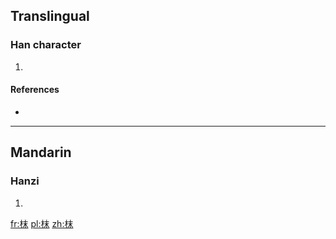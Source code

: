 ==Translingual==

===Han character===
{{Han char|rn=75|rad=木|as=05|sn=9|four=4599<sub>0</sub>|canj=木木十 (DDJ)|ids=⿰[[木]][[末]]}}

# {{defn|Han|sort=木05}}

====References====
* {{Han ref|kx=0517.140|dkj=14590|hdz=21176.070|uh=67BA|ud=26554|bh=CEFE|bd=52990}}

----

==Mandarin==

===Hanzi===
{{cmn-hanzi|pin=[[mò]] ([[mo4]])|wg=mo<sup>4</sup>}}

# {{defn|lang=cmn|sort=木05}}

[[fr:枺]]
[[pl:枺]]
[[zh:枺]]